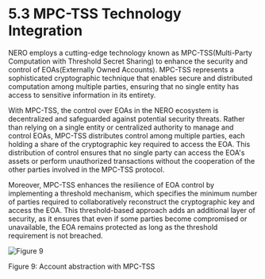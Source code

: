 # 5.3 MPC-TSS Technology Integration

NERO employs a cutting-edge technology known as MPC-TSS(Multi-Party Computation with Threshold Secret Sharing) to enhance the security and control of EOAs(Externally Owned Accounts). MPC-TSS represents a sophisticated cryptographic technique that enables secure and distributed computation among multiple parties, ensuring that no single entity has access to sensitive information in its entirety.

With MPC-TSS, the control over EOAs in the NERO ecosystem is decentralized and safeguarded against potential security threats. Rather than relying on a single entity or centralized authority to manage and control EOAs, MPC-TSS distributes control among multiple parties, each holding a share of the cryptographic key required to access the EOA. This distribution of control ensures that no single party can access the EOA's assets or perform unauthorized transactions without the cooperation of the other parties involved in the MPC-TSS protocol.

Moreover, MPC-TSS enhances the resilience of EOA control by implementing a threshold mechanism, which specifies the minimum number of parties required to collaboratively reconstruct the cryptographic key and access the EOA. This threshold-based approach adds an additional layer of security, as it ensures that even if some parties become compromised or unavailable, the EOA remains protected as long as the threshold requirement is not breached.

<div style={{ height: '2rem' }} />
<div style={{ textAlign: 'center' }}>
  <img src="/assets/learn/figure9.png" alt="Figure 9" />
  <p style={{ fontStyle: 'italic' }}>Figure 9: Account abstraction with MPC-TSS</p>
</div>